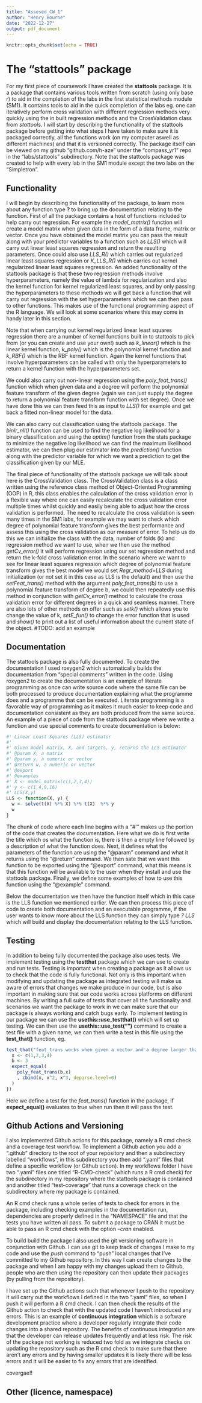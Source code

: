 ```yaml
---
title: "Assesed_CW_1"
author: "Henry Bourne"
date: "2022-12-27"
output: pdf_document
---
```


```r
knitr::opts_chunk$set(echo = TRUE)
```

# The "stattools" package
For my first piece of coursework I have created the **stattools** package. It is a package that contains various tools written from scratch (using only base r) to aid in the completion of the labs in the first statistical methods module (SM1). It contains tools to aid in the quick completion of the labs eg. one can iteratively perform cross validation with different regression methods very quickly using the in built regression methods and the CrossValidation class from *stattools*. I will start by describing the functionality of the stattools package before getting into what steps I have taken to make sure it is packaged correctly, all the functions work (on my computer aswell as different machines) and that it is versioned correctly. The package itself can be viewed on my github "github.com/h-aze" under the "compass_yr1" repo in the "labs/stattools" subdirectory. Note that the stattools package was created to help with every lab in the SM1 module except the two labs on the "Simpletron". 

## Functionality
I will begin by describing the functionality of the package, to learn more about any function type **?<function name>** to bring up the documentation relating to the function. First of all the package contains a host of functions included to help carry out regression. For example the *model_matrix()* function will create a model matrix when given data in the form of a data frame, matrix or vector. Once you have obtained the model matrix you can pass the result along with your predictor variables to a function such as *LLS()* which will carry out linear least squares regression and return the resulting parameters. Once could also use *LLS_R()* which carries out regularized linear least squares regression or *K_LLS_R()* which carries out kernel regularized linear least squares regression. An added functionality of the stattools package is that these two regression methods involve hyperparameters, namely the value of lambda for regularization and also the kernel function for kernel regularized least squares, and by only passing the hyperparameters to these methods we will get back a function that will carry out regression with the set hyperparameters which we can then pass to other functions. This makes use of the functional programming aspect of the R language. We will look at some scenarios where this may come in handy later in this section. 

Note that when carrying out kernel regularized linear least squares regression there are a number of kernel functions built in to stattools to pick from (or you can create and use your own!) such as *k_linear()* which is the linear kernel function, *k_poly()* which is the polynomial kernel function and *k_RBF()* which is the RBF kernel function. Again the kernel functions that involve hyperparameters can be called with only the hyperparameters to return a kernel function with the hyperparameters set. 

We could also carry out non-linear regression using the *poly_feat_trans()* function which when given data and a degree will perform the polynomial feature transform of the given degree (again we can just supply the degree to return a polynomial feature transform function with set degree). Once we have done this we can then feed this as input to *LLS()* for example and get back a fitted non-linear model for the data.

We can also carry out classification using the stattools package. The *binlr_nll()* function can be used to find the negative log likelihood for a binary classification and using the *optim()* function from the stats package to minimize the negative log likelihood we can find the maximum likelihood estimator, we can then plug our estimator into the *prediction()* function along with the predictor variable for which we want a prediction to get the classification given by our MLE. 

The final piece of functionality of the stattools package we will talk about here is the CrossValidation class. The CrossValidation class is a class written using the reference class method of Object-Oriented Programming (OOP) in R, this class enables the calculation of the cross validation error in a flexible way where one can easily recalculate the cross validation error multiple times whilst quickly and easily being able to adjust how the cross validation is performed. The need to recalculate the cross validation is seen many times in the SM1 labs, for example we may want to check which degree of polynomial feature transform gives the best performance and assess this using the cross validation as our measure of error. To help us do this we can initialize the class with the data, number of folds (k) and regression method we want to use, when we then use the method *getCv_error()* it will perform regression using our set regression method and return the k-fold cross validation error. In the scenario where we want to see for linear least squares regression which degree of polynomial feature transform gives the best model we would set *Regr_method=LLS* during initialization (or not set it in this case as LLS is the default) and then use the *setFeat_trans()* method with the argument *poly_feat_trans(b)* to use a polynomial feature transform of degree b, we could then repeatedly use this method in conjunction with *getCv_error()* method to calculate the cross validation error for different degrees in a quick and seamless manner. There are also lots of other methods on offer such as *setk()* which allows you to change the value of k, *setE_fun()* to change the error function that is used and *show()* to print out a list of useful information about the current state of the object. 
#TODO: add an example

## Documentation
The stattools package is also fully documented. To create the documentation I used roxygen2 which automatically builds the documentation from "special comments" written in the code. Using roxygen2 to create the documentation is an example of literate programming as once can write source code where the same file can be both processed to produce documentation explaining what the programme does and a programme that can be executed. Literate programming is a favorable way of programming as it makes it much easier to keep code and documentation consistent as they are both produced from the same source. An example of a piece of code from the stattools package where we write a function and use special comments to create documentation is below:
```r
#' Linear Least Squares (LLS) estimator
#'
#' Given model matrix, X, and targets, y, returns the LLS estimator
#' @param X, a matrix
#' @param y, a numeric or vector
#' @return w, a numeric or vector
#' @export
#' @examples
#' X <- model_matrix(c(1,2,3,4))
#' y <- c(1,4,9,16)
#' LLS(X,y)
LLS <- function(X, y) {
  w <- solve(t(X) %*% X) %*% t(X)  %*% y
  w
}
```
The chunk of code where each line begins with a "#'" makes up the portion of the code that creates the documentation. Here what we do is first write the title which os what the function is, there is then a empty line followed by a description of what the function does. Next, it defines what the parameters of the function are using the "@param" command and what it returns using the "@return" command. We then sate that we want this function to be exported using the "@export" command, what this means is that this function will be available to the user when they install and use the stattools package. Finally, we define some examples of how to use this function using the "@example" command. 

Below the documentation we then have the function itself which in this case is the LLS function we mentioned earlier. We can then process this piece of code to create both documentation and an executable programme, if the user wants to know more about the LLS function they can simply type *? LLS* which will build and display the documentation relating to the LLS function.  

## Testing
In addition to being fully documented the package also uses tests. We implement testing using the **testthat** package which we can use to create and run tests. Testing is important when creating a package as it allows us to check that the code is fully functional. Not only is this important when modifying and updating the package as integrated testing will make us aware of errors that changes we make produce in our code, but is also important in making sure that our code works across platforms on different machines. By writing a full suite of tests that cover all the functionality and scenarios we want the package to work in we can make sure that our package is always working and catch bugs early. To implement testing in our package we can use the **usethis::use_testthat()** which will set up testing. We can then use the **usethis::use_test("<name>")** command to create a test file with a given name, we can then write a test in this file using the **test_that()** function, eg.
```r
test_that("feat_trans works when given a vector and a degree larger than 2", {
  x <- c(1,2,3,4)
  b <- 3
  expect_equal(
    poly_feat_trans(b,x)
    , cbind(x, x^2, x^3, deparse.level=0)
  )
})
```
Here we define a test for the *feat_trans()* function in the package, if **expect_equal()** evaluates to true when run then it will pass the test.  

## Github Actions and Versioning
I also implemented Github actions for this package, namely a R cmd check and a coverage test workflow. To implement a Github action you add a ".github" directory to the root of your repository and then a subdirectory labelled "workflows", in this subdirectory you then add ".yaml" files that define a specific workflow (or Github action). In my workflows folder I have two ".yaml" files one titled "R-CMD-check" (which runs a R cmd check) for the subdirectory in my repository where the stattools package is contained and another titled "test-coverage" that runs a coverage check on the subdirectory where my package is contained. 

An R cmd check runs a whole series of tests to check for errors in the package, including checking examples in the documentation run, dependencies are properly defined in the "NAMESPACE" file and that the tests you have written all pass. To submit a package to CRAN it must be able to pass an R cmd check with the option *--cran* enabled. 

To build build the package I also used the git versioning software in conjunction with Github. I can use git to keep track of changes I make to my code and use the *push* command to "push" local changes that I've committed to my Github repository. In this way I can create changes to the package and when I am happy with my changes upload them to Github, people who are then using the repository can then update their packages (by pulling from the repository). 

I have set up the Github actions such that whenever I push to the repository it will carry out the workflows I defined in the two ".yaml" files, so when I push it will perform a R cmd check. I can then check the results of the Github action to check that with the updated code I haven't introduced any errors. This is an example of **continuous integration** which is a software development practice where a developer regularly integrate their code changes into a shared repository. The benefits of continuous integration are that the developer can release updates frequently and at less risk. The risk of the package not working is reduced two fold as we integrate checks on updating the repository such as the R cmd check to make sure that there aren't any errors and by having smaller updates it is likely there will be less errors and it will be easier to fix any errors that are identified.

covergae!!

## Other (licence, namespace)
